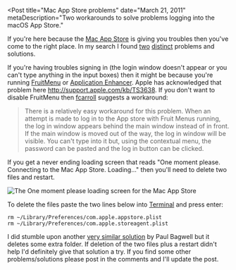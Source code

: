 
<Post
  title="Mac App Store problems"
  date="March 21, 2011"
  metaDescription="Two workarounds to solve problems logging into the macOS App Store."
>

If you're here because the <a href="http://www.apple.com/mac/app-store/">Mac App Store</a> is
giving you troubles then you've come to the right place. In my search I found <a href="http://discussions.apple.com/thread.jspa?threadID=2728270&amp;tstart=60">two</a> <a href="http://discussions.info.apple.com/message.jspa?messageID=12890660">distinct</a> problems and solutions.

If you're having troubles signing in (the login window doesn't appear or you can't type anything in
the input boxes) then it might be because you're running <a href="http://unsanity.com/haxies/fruitmenu">FruitMenu</a> or <a href="http://unsanity.com/haxies/ape">Application Enhancer</a>. Apple has acknowledged that
problem here <a href="http://support.apple.com/kb/TS3638">http://support.apple.com/kb/TS3638</a>.
If you don't want to disable FruitMenu then <a href="http://www.cnet.com/profile/fcarroll/">fcarroll</a> suggests a workaround:
<blockquote>There is a relatively easy workaround for this problem. When an attempt is made to log
in to the App store with Fruit Menus running, the log in window appears behind the main window
instead of in front. If the main window is moved out of the way, the log in window will be visible.
You can't type into it but, using the contextual menu, the password can be pasted and the log in
button can be clicked.</blockquote>

If you get a never ending loading screen that reads "One moment please. Connecting to the Mac App
Store. Loading..." then you'll need to delete two files and restart.

<Image
  src="/images/mac-app-store-problems/mac_app_store_one_moment_please.png"
  alt="The One moment please loading screen for the Mac App Store"
  width={409}
  height={201}
/>

To delete the files paste the two lines below into
<a href="http://answers.yahoo.com/question/index?qid=20081006182950AAX1h6m">Terminal</a> and press
enter:

```
rm ~/Library/Preferences/com.apple.appstore.plist
rm ~/Library/Preferences/com.apple.storeagent.plist
```

I did stumble upon another
<a href="http://pbagwl.com/post/2873882667/mac-app-store-fix-one-moment-please">very similar
solution</a> by Paul Bagwell but it deletes some extra folder. If deletion of the two files plus a
restart didn't help I'd definitely give that solution a try. If you find some other
problems/solutions please post in the comments and I'll update the post.

<!--

Comments:

2012.09.12 AT 20:31, Roger:
Thanks jonrh, perfect. I was on the phone with Apple tech and he had no clue what my problem was.
Went to terminal, deleted the two files from terminal and wala!! Thanks for the info and help. Now
I can download FCP X and Mountain Lion finally!!

-->

</Post>